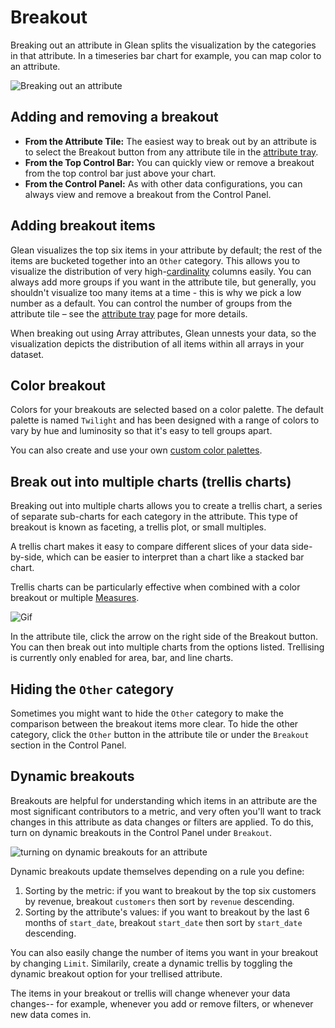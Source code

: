 
# Breakout

Breaking out an attribute in Glean splits the visualization by the categories in that attribute. In a timeseries bar chart for example, you can map color to an attribute.

![Breaking out an attribute](/breakout4.gif)

## Adding and removing a breakout

- **From the Attribute Tile:** The easiest way to break out by an attribute is to select the Breakout button from any attribute tile in the [attribute tray](/docs/visualizing-data/attribute-tray).
- **From the Top Control Bar:** You can quickly view or remove a breakout from the top control bar just above your chart.
- **From the Control Panel:** As with other data configurations, you can always view and remove a breakout from the Control Panel.

## Adding breakout items

Glean visualizes the top six items in your attribute by default; the rest of the items are bucketed together into an `Other` category. This allows you to visualize the distribution of very high-[cardinality](https://en.wikipedia.org/wiki/Cardinality) columns easily. You can always add more groups if you want in the attribute tile, but generally, you shouldn't visualize too many items at a time - this is why we pick a low number as a default. You can control the number of groups from the attribute tile – see the [attribute tray](/docs/visualizing-data/attribute-tray) page for more details.

<Callout type="info">
  When breaking out using Array attributes, Glean unnests your data, so the
  visualization depicts the distribution of all items within all arrays in your
  dataset.
</Callout>

## Color breakout

Colors for your breakouts are selected based on a color palette. The default palette is named `Twilight` and has been designed with a range of colors to vary by hue and luminosity so that it's easy to tell groups apart.

You can also create and use your own [custom color palettes](/docs/data-ops/config-schema/color-palette).

## Break out into multiple charts (trellis charts)

Breaking out into multiple charts allows you to create a trellis chart, a series of separate sub-charts for each category in the attribute. This type of breakout is known as faceting, a trellis plot, or small multiples.

A trellis chart makes it easy to compare different slices of your data side-by-side, which can be easier to interpret than a chart like a stacked bar chart.

Trellis charts can be particularly effective when combined with a color breakout or multiple [Measures](/docs/data-modeling/measures).

![Gif](/visualizing_data/breakout-trellis_shfum6.gif)

In the attribute tile, click the arrow on the right side of the Breakout button. You can then break out into multiple charts from the options listed. Trellising is currently only enabled for area, bar, and line charts.

## Hiding the `Other` category

Sometimes you might want to hide the `Other` category to make the comparison between the breakout items more clear. To hide the other category, click the `Other` button in the attribute tile or under the `Breakout` section in the Control Panel.

## Dynamic breakouts

Breakouts are helpful for understanding which items in an attribute are the most significant contributors to a metric, and very often you'll want to track changes in this attribute as data changes or filters are applied. To do this, turn on dynamic breakouts in the Control Panel under `Breakout`.

![turning on dynamic breakouts for an attribute](/visualizing_data/dynamic-breakout-control-panel.gif)

Dynamic breakouts update themselves depending on a rule you define:

1. Sorting by the metric: if you want to breakout by the top six customers by revenue, breakout `customers` then sort by `revenue` descending.
2. Sorting by the attribute's values: if you want to breakout by the last 6 months of `start_date`, breakout `start_date` then sort by `start_date` descending.

You can also easily change the number of items you want in your breakout by changing `Limit`. Similarily, create a dynamic trellis by toggling the dynamic breakout option for your trellised attribute.

The items in your breakout or trellis will change whenever your data changes-- for example, whenever you add or remove filters, or whenever new data comes in.
